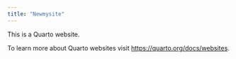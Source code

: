 ```yaml
---
title: "Newmysite"
---
```


This is a Quarto website.

To learn more about Quarto websites visit <https://quarto.org/docs/websites>.
